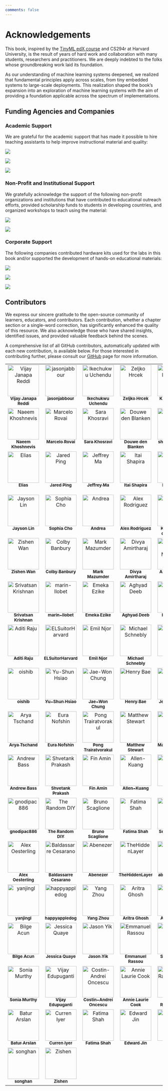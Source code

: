 ```yaml
---
comments: false
---
```


# Acknowledgements {.unnumbered}

This book, inspired by the [TinyML edX course](https://www.edx.org/certificates/professional-certificate/harvardx-tiny-machine-learning) and CS294r at Harvard University, is the result of years of hard work and collaboration with many students, researchers and practitioners. We are deeply indebted to the folks whose groundbreaking work laid its foundation.

As our understanding of machine learning systems deepened, we realized that fundamental principles apply across scales, from tiny embedded systems to large-scale deployments. This realization shaped the book's expansion into an exploration of machine learning systems with the aim of providing a foundation applicable across the spectrum of implementations.

## Funding Agencies and Companies

### Academic Support

We are grateful for the academic support that has made it possible to hire teaching assistants to help improve instructional material and quality:

::: {layout-nrow=2}

![](images/png/HDSI.png)

![](images/png/harvard-xtension-school.png)

![](images/png/NSF.png)

:::

### Non-Profit and Institutional Support

We gratefully acknowledge the support of the following non-profit organizations and institutions that have contributed to educational outreach efforts, provided scholarship funds to students in developing countries, and organized workshops to teach using the material:

::: {layout-nrow=1}

![](images/png/EDGEAI.png)

![](images/png/ictp.png)

:::


### Corporate Support

The following companies contributed hardware kits used for the labs in this book and/or supported the development of hands-on educational materials:

::: {layout-nrow=1}

![](images/png/Arduino.png)

![](images/png/google.png)

![](images/jpg/seeedstudio.jpg)

:::

## Contributors

We express our sincere gratitude to the open-source community of learners, educators, and contributors. Each contribution, whether a chapter section or a single-word correction, has significantly enhanced the quality of this resource. We also acknowledge those who have shared insights, identified issues, and provided valuable feedback behind the scenes.

A comprehensive list of all GitHub contributors, automatically updated with each new contribution, is available below. For those interested in contributing further, please consult our [GitHub](https://github.com/harvard-edge/cs249r_book) page for more information.

<style>

  /* Base styles for the contributors' table */
.contributors-table {
  width: 100%;
  text-align: center;
}

/* Styles for the table cells */
.contributors-table td {
  vertical-align: top;
}

/* Media query for screens smaller than a certain width (e.g., 768px) */
@media (max-width: 768px) {
  /* Convert table rows and cells to block elements */
  .contributors-table,
  .contributors-table tbody,
  .contributors-table tr,
  .contributors-table td {
    display: block;
    width: 100%;
  }

  /* Hide the redundant td elements that are empty or not needed */
  .contributors-table td:empty {
    display: none;
  }

  /* Adjust padding and margins for mobile view */
  .contributors-table td {
    /* Adjust padding and margins as needed */
    padding: 10px;
    margin-bottom: 10px;
    /* Create a border or separator effect */
    border-bottom: 1px solid #eaeaea;
  }

  /* Ensure images and content scale correctly */
  .contributors-table img {
    width: 100px; /* or any other appropriate size */
    height: auto;
    margin: 0 auto; /* centers the image */
  }

  /* Optional: Style the name to be more prominent on mobile */
  .contributors-table sub {
    display: block;
    margin-top: 5px;
    font-size: larger; /* makes the name larger */
  }
}

/* Ensure the class is added to the table element */
.contributors-table {
  /* Additional styling if needed */
}
  </style>


<!-- ALL-CONTRIBUTORS-LIST:START - Do not remove or modify this section -->
<!-- prettier-ignore-start -->
<!-- markdownlint-disable -->
<table>
  <tbody>
    <tr>
      <td align="center" valign="top" width="20%"><a href="https://github.com/profvjreddi"><img src="https://avatars.githubusercontent.com/profvjreddi?s=100" width="100px;" alt="Vijay Janapa Reddi"/><br /><sub><b>Vijay Janapa Reddi</b></sub></a><br /></td>
      <td align="center" valign="top" width="20%"><a href="https://github.com/jasonjabbour"><img src="https://avatars.githubusercontent.com/jasonjabbour?s=100" width="100px;" alt="jasonjabbour"/><br /><sub><b>jasonjabbour</b></sub></a><br /></td>
      <td align="center" valign="top" width="20%"><a href="https://github.com/uchendui"><img src="https://avatars.githubusercontent.com/uchendui?s=100" width="100px;" alt="Ikechukwu Uchendu"/><br /><sub><b>Ikechukwu Uchendu</b></sub></a><br /></td>
      <td align="center" valign="top" width="20%"><a href="https://github.com/hzeljko"><img src="https://avatars.githubusercontent.com/hzeljko?s=100" width="100px;" alt="Zeljko Hrcek"/><br /><sub><b>Zeljko Hrcek</b></sub></a><br /></td>
      <td align="center" valign="top" width="20%"><a href="https://github.com/kai4avaya"><img src="https://avatars.githubusercontent.com/kai4avaya?s=100" width="100px;" alt="Kai Kleinbard"/><br /><sub><b>Kai Kleinbard</b></sub></a><br /></td>
    </tr>
    <tr>
      <td align="center" valign="top" width="20%"><a href="https://github.com/Naeemkh"><img src="https://avatars.githubusercontent.com/Naeemkh?s=100" width="100px;" alt="Naeem Khoshnevis"/><br /><sub><b>Naeem Khoshnevis</b></sub></a><br /></td>
      <td align="center" valign="top" width="20%"><a href="https://github.com/Mjrovai"><img src="https://avatars.githubusercontent.com/Mjrovai?s=100" width="100px;" alt="Marcelo Rovai"/><br /><sub><b>Marcelo Rovai</b></sub></a><br /></td>
      <td align="center" valign="top" width="20%"><a href="https://github.com/Sara-Khosravi"><img src="https://avatars.githubusercontent.com/Sara-Khosravi?s=100" width="100px;" alt="Sara Khosravi"/><br /><sub><b>Sara Khosravi</b></sub></a><br /></td>
      <td align="center" valign="top" width="20%"><a href="https://github.com/V0XNIHILI"><img src="https://avatars.githubusercontent.com/V0XNIHILI?s=100" width="100px;" alt="Douwe den Blanken"/><br /><sub><b>Douwe den Blanken</b></sub></a><br /></td>
      <td align="center" valign="top" width="20%"><a href="https://github.com/shanzehbatool"><img src="https://avatars.githubusercontent.com/shanzehbatool?s=100" width="100px;" alt="shanzehbatool"/><br /><sub><b>shanzehbatool</b></sub></a><br /></td>
    </tr>
    <tr>
      <td align="center" valign="top" width="20%"><a href="https://github.com/eliasab16"><img src="https://avatars.githubusercontent.com/eliasab16?s=100" width="100px;" alt="Elias"/><br /><sub><b>Elias</b></sub></a><br /></td>
      <td align="center" valign="top" width="20%"><a href="https://github.com/JaredP94"><img src="https://avatars.githubusercontent.com/JaredP94?s=100" width="100px;" alt="Jared Ping"/><br /><sub><b>Jared Ping</b></sub></a><br /></td>
      <td align="center" valign="top" width="20%"><a href="https://github.com/18jeffreyma"><img src="https://avatars.githubusercontent.com/18jeffreyma?s=100" width="100px;" alt="Jeffrey Ma"/><br /><sub><b>Jeffrey Ma</b></sub></a><br /></td>
      <td align="center" valign="top" width="20%"><a href="https://github.com/ishapira1"><img src="https://avatars.githubusercontent.com/ishapira1?s=100" width="100px;" alt="Itai Shapira"/><br /><sub><b>Itai Shapira</b></sub></a><br /></td>
      <td align="center" valign="top" width="20%"><a href="https://github.com/harvard-edge/cs249r_book/graphs/contributors"><img src="https://www.gravatar.com/avatar/8863743b4f26c1a20e730fcf7ebc3bc0?d=identicon&s=100?s=100" width="100px;" alt="Maximilian Lam"/><br /><sub><b>Maximilian Lam</b></sub></a><br /></td>
    </tr>
    <tr>
      <td align="center" valign="top" width="20%"><a href="https://github.com/jaysonzlin"><img src="https://avatars.githubusercontent.com/jaysonzlin?s=100" width="100px;" alt="Jayson Lin"/><br /><sub><b>Jayson Lin</b></sub></a><br /></td>
      <td align="center" valign="top" width="20%"><a href="https://github.com/sophiacho1"><img src="https://avatars.githubusercontent.com/sophiacho1?s=100" width="100px;" alt="Sophia Cho"/><br /><sub><b>Sophia Cho</b></sub></a><br /></td>
      <td align="center" valign="top" width="20%"><a href="https://github.com/andreamurillomtz"><img src="https://avatars.githubusercontent.com/andreamurillomtz?s=100" width="100px;" alt="Andrea"/><br /><sub><b>Andrea</b></sub></a><br /></td>
      <td align="center" valign="top" width="20%"><a href="https://github.com/alxrod"><img src="https://avatars.githubusercontent.com/alxrod?s=100" width="100px;" alt="Alex Rodriguez"/><br /><sub><b>Alex Rodriguez</b></sub></a><br /></td>
      <td align="center" valign="top" width="20%"><a href="https://github.com/korneelf1"><img src="https://avatars.githubusercontent.com/korneelf1?s=100" width="100px;" alt="Korneel Van den Berghe"/><br /><sub><b>Korneel Van den Berghe</b></sub></a><br /></td>
    </tr>
    <tr>
      <td align="center" valign="top" width="20%"><a href="https://github.com/zishenwan"><img src="https://avatars.githubusercontent.com/zishenwan?s=100" width="100px;" alt="Zishen Wan"/><br /><sub><b>Zishen Wan</b></sub></a><br /></td>
      <td align="center" valign="top" width="20%"><a href="https://github.com/colbybanbury"><img src="https://avatars.githubusercontent.com/colbybanbury?s=100" width="100px;" alt="Colby Banbury"/><br /><sub><b>Colby Banbury</b></sub></a><br /></td>
      <td align="center" valign="top" width="20%"><a href="https://github.com/mmaz"><img src="https://avatars.githubusercontent.com/mmaz?s=100" width="100px;" alt="Mark Mazumder"/><br /><sub><b>Mark Mazumder</b></sub></a><br /></td>
      <td align="center" valign="top" width="20%"><a href="https://github.com/DivyaAmirtharaj"><img src="https://avatars.githubusercontent.com/DivyaAmirtharaj?s=100" width="100px;" alt="Divya Amirtharaj"/><br /><sub><b>Divya Amirtharaj</b></sub></a><br /></td>
      <td align="center" valign="top" width="20%"><a href="https://github.com/ma3mool"><img src="https://avatars.githubusercontent.com/ma3mool?s=100" width="100px;" alt="Abdulrahman Mahmoud"/><br /><sub><b>Abdulrahman Mahmoud</b></sub></a><br /></td>
    </tr>
    <tr>
      <td align="center" valign="top" width="20%"><a href="https://github.com/srivatsankrishnan"><img src="https://avatars.githubusercontent.com/srivatsankrishnan?s=100" width="100px;" alt="Srivatsan Krishnan"/><br /><sub><b>Srivatsan Krishnan</b></sub></a><br /></td>
      <td align="center" valign="top" width="20%"><a href="https://github.com/arnaumarin"><img src="https://avatars.githubusercontent.com/arnaumarin?s=100" width="100px;" alt="marin-llobet"/><br /><sub><b>marin-llobet</b></sub></a><br /></td>
      <td align="center" valign="top" width="20%"><a href="https://github.com/eezike"><img src="https://avatars.githubusercontent.com/eezike?s=100" width="100px;" alt="Emeka Ezike"/><br /><sub><b>Emeka Ezike</b></sub></a><br /></td>
      <td align="center" valign="top" width="20%"><a href="https://github.com/aptl26"><img src="https://avatars.githubusercontent.com/aptl26?s=100" width="100px;" alt="Aghyad Deeb"/><br /><sub><b>Aghyad Deeb</b></sub></a><br /></td>
      <td align="center" valign="top" width="20%"><a href="https://github.com/James-QiuHaoran"><img src="https://avatars.githubusercontent.com/James-QiuHaoran?s=100" width="100px;" alt="Haoran Qiu"/><br /><sub><b>Haoran Qiu</b></sub></a><br /></td>
    </tr>
    <tr>
      <td align="center" valign="top" width="20%"><a href="https://github.com/AditiR-42"><img src="https://avatars.githubusercontent.com/AditiR-42?s=100" width="100px;" alt="Aditi Raju"/><br /><sub><b>Aditi Raju</b></sub></a><br /></td>
      <td align="center" valign="top" width="20%"><a href="https://github.com/ELSuitorHarvard"><img src="https://avatars.githubusercontent.com/ELSuitorHarvard?s=100" width="100px;" alt="ELSuitorHarvard"/><br /><sub><b>ELSuitorHarvard</b></sub></a><br /></td>
      <td align="center" valign="top" width="20%"><a href="https://github.com/Ekhao"><img src="https://avatars.githubusercontent.com/Ekhao?s=100" width="100px;" alt="Emil Njor"/><br /><sub><b>Emil Njor</b></sub></a><br /></td>
      <td align="center" valign="top" width="20%"><a href="https://github.com/MichaelSchnebly"><img src="https://avatars.githubusercontent.com/MichaelSchnebly?s=100" width="100px;" alt="Michael Schnebly"/><br /><sub><b>Michael Schnebly</b></sub></a><br /></td>
      <td align="center" valign="top" width="20%"><a href="https://github.com/jared-ni"><img src="https://avatars.githubusercontent.com/jared-ni?s=100" width="100px;" alt="Jared Ni"/><br /><sub><b>Jared Ni</b></sub></a><br /></td>
    </tr>
    <tr>
      <td align="center" valign="top" width="20%"><a href="https://github.com/oishib"><img src="https://avatars.githubusercontent.com/oishib?s=100" width="100px;" alt="oishib"/><br /><sub><b>oishib</b></sub></a><br /></td>
      <td align="center" valign="top" width="20%"><a href="https://github.com/leo47007"><img src="https://avatars.githubusercontent.com/leo47007?s=100" width="100px;" alt="Yu-Shun Hsiao"/><br /><sub><b>Yu-Shun Hsiao</b></sub></a><br /></td>
      <td align="center" valign="top" width="20%"><a href="https://github.com/jaywonchung"><img src="https://avatars.githubusercontent.com/jaywonchung?s=100" width="100px;" alt="Jae-Won Chung"/><br /><sub><b>Jae-Won Chung</b></sub></a><br /></td>
      <td align="center" valign="top" width="20%"><a href="https://github.com/BaeHenryS"><img src="https://avatars.githubusercontent.com/BaeHenryS?s=100" width="100px;" alt="Henry Bae"/><br /><sub><b>Henry Bae</b></sub></a><br /></td>
      <td align="center" valign="top" width="20%"><a href="https://github.com/jzhou1318"><img src="https://avatars.githubusercontent.com/jzhou1318?s=100" width="100px;" alt="Jennifer Zhou"/><br /><sub><b>Jennifer Zhou</b></sub></a><br /></td>
    </tr>
    <tr>
      <td align="center" valign="top" width="20%"><a href="https://github.com/aryatschand"><img src="https://avatars.githubusercontent.com/aryatschand?s=100" width="100px;" alt="Arya Tschand"/><br /><sub><b>Arya Tschand</b></sub></a><br /></td>
      <td align="center" valign="top" width="20%"><a href="https://github.com/euranofshin"><img src="https://avatars.githubusercontent.com/euranofshin?s=100" width="100px;" alt="Eura Nofshin"/><br /><sub><b>Eura Nofshin</b></sub></a><br /></td>
      <td align="center" valign="top" width="20%"><a href="https://github.com/pongtr"><img src="https://avatars.githubusercontent.com/pongtr?s=100" width="100px;" alt="Pong Trairatvorakul"/><br /><sub><b>Pong Trairatvorakul</b></sub></a><br /></td>
      <td align="center" valign="top" width="20%"><a href="https://github.com/harvard-edge/cs249r_book/graphs/contributors"><img src="https://www.gravatar.com/avatar/0c931fcfd03cd548d44c90602dd773ba?d=identicon&s=100?s=100" width="100px;" alt="Matthew Stewart"/><br /><sub><b>Matthew Stewart</b></sub></a><br /></td>
      <td align="center" valign="top" width="20%"><a href="https://github.com/marcozennaro"><img src="https://avatars.githubusercontent.com/marcozennaro?s=100" width="100px;" alt="Marco Zennaro"/><br /><sub><b>Marco Zennaro</b></sub></a><br /></td>
    </tr>
    <tr>
      <td align="center" valign="top" width="20%"><a href="https://github.com/arbass22"><img src="https://avatars.githubusercontent.com/arbass22?s=100" width="100px;" alt="Andrew Bass"/><br /><sub><b>Andrew Bass</b></sub></a><br /></td>
      <td align="center" valign="top" width="20%"><a href="https://github.com/ShvetankPrakash"><img src="https://avatars.githubusercontent.com/ShvetankPrakash?s=100" width="100px;" alt="Shvetank Prakash"/><br /><sub><b>Shvetank Prakash</b></sub></a><br /></td>
      <td align="center" valign="top" width="20%"><a href="https://github.com/FinAminToastCrunch"><img src="https://avatars.githubusercontent.com/FinAminToastCrunch?s=100" width="100px;" alt="Fin Amin"/><br /><sub><b>Fin Amin</b></sub></a><br /></td>
      <td align="center" valign="top" width="20%"><a href="https://github.com/Allen-Kuang"><img src="https://avatars.githubusercontent.com/Allen-Kuang?s=100" width="100px;" alt="Allen-Kuang"/><br /><sub><b>Allen-Kuang</b></sub></a><br /></td>
      <td align="center" valign="top" width="20%"><a href="https://github.com/Gjain234"><img src="https://avatars.githubusercontent.com/Gjain234?s=100" width="100px;" alt="Gauri Jain"/><br /><sub><b>Gauri Jain</b></sub></a><br /></td>
    </tr>
    <tr>
      <td align="center" valign="top" width="20%"><a href="https://github.com/gnodipac886"><img src="https://avatars.githubusercontent.com/gnodipac886?s=100" width="100px;" alt="gnodipac886"/><br /><sub><b>gnodipac886</b></sub></a><br /></td>
      <td align="center" valign="top" width="20%"><a href="https://github.com/vitasam"><img src="https://avatars.githubusercontent.com/vitasam?s=100" width="100px;" alt="The Random DIY"/><br /><sub><b>The Random DIY</b></sub></a><br /></td>
      <td align="center" valign="top" width="20%"><a href="https://github.com/BrunoScaglione"><img src="https://avatars.githubusercontent.com/BrunoScaglione?s=100" width="100px;" alt="Bruno Scaglione"/><br /><sub><b>Bruno Scaglione</b></sub></a><br /></td>
      <td align="center" valign="top" width="20%"><a href="https://github.com/harvard-edge/cs249r_book/graphs/contributors"><img src="https://www.gravatar.com/avatar/468ef35acc69f3266efd700992daa369?d=identicon&s=100?s=100" width="100px;" alt="Fatima Shah"/><br /><sub><b>Fatima Shah</b></sub></a><br /></td>
      <td align="center" valign="top" width="20%"><a href="https://github.com/serco425"><img src="https://avatars.githubusercontent.com/serco425?s=100" width="100px;" alt="Sercan Aygün"/><br /><sub><b>Sercan Aygün</b></sub></a><br /></td>
    </tr>
    <tr>
      <td align="center" valign="top" width="20%"><a href="https://github.com/alex-oesterling"><img src="https://avatars.githubusercontent.com/alex-oesterling?s=100" width="100px;" alt="Alex Oesterling"/><br /><sub><b>Alex Oesterling</b></sub></a><br /></td>
      <td align="center" valign="top" width="20%"><a href="https://github.com/BravoBaldo"><img src="https://avatars.githubusercontent.com/BravoBaldo?s=100" width="100px;" alt="Baldassarre Cesarano"/><br /><sub><b>Baldassarre Cesarano</b></sub></a><br /></td>
      <td align="center" valign="top" width="20%"><a href="https://github.com/AbenezerKb"><img src="https://avatars.githubusercontent.com/AbenezerKb?s=100" width="100px;" alt="Abenezer"/><br /><sub><b>Abenezer</b></sub></a><br /></td>
      <td align="center" valign="top" width="20%"><a href="https://github.com/TheHiddenLayer"><img src="https://avatars.githubusercontent.com/TheHiddenLayer?s=100" width="100px;" alt="TheHiddenLayer"/><br /><sub><b>TheHiddenLayer</b></sub></a><br /></td>
      <td align="center" valign="top" width="20%"><a href="https://github.com/abigailswallow"><img src="https://avatars.githubusercontent.com/abigailswallow?s=100" width="100px;" alt="abigailswallow"/><br /><sub><b>abigailswallow</b></sub></a><br /></td>
    </tr>
    <tr>
      <td align="center" valign="top" width="20%"><a href="https://github.com/YLab-UChicago"><img src="https://avatars.githubusercontent.com/YLab-UChicago?s=100" width="100px;" alt="yanjingl"/><br /><sub><b>yanjingl</b></sub></a><br /></td>
      <td align="center" valign="top" width="20%"><a href="https://github.com/happyappledog"><img src="https://avatars.githubusercontent.com/happyappledog?s=100" width="100px;" alt="happyappledog"/><br /><sub><b>happyappledog</b></sub></a><br /></td>
      <td align="center" valign="top" width="20%"><a href="https://github.com/YangZhou1997"><img src="https://avatars.githubusercontent.com/YangZhou1997?s=100" width="100px;" alt="Yang Zhou"/><br /><sub><b>Yang Zhou</b></sub></a><br /></td>
      <td align="center" valign="top" width="20%"><a href="https://github.com/arighosh05"><img src="https://avatars.githubusercontent.com/arighosh05?s=100" width="100px;" alt="Aritra Ghosh"/><br /><sub><b>Aritra Ghosh</b></sub></a><br /></td>
      <td align="center" valign="top" width="20%"><a href="https://github.com/atcheng2"><img src="https://avatars.githubusercontent.com/atcheng2?s=100" width="100px;" alt="Andy Cheng"/><br /><sub><b>Andy Cheng</b></sub></a><br /></td>
    </tr>
    <tr>
      <td align="center" valign="top" width="20%"><a href="https://github.com/bilgeacun"><img src="https://avatars.githubusercontent.com/bilgeacun?s=100" width="100px;" alt="Bilge Acun"/><br /><sub><b>Bilge Acun</b></sub></a><br /></td>
      <td align="center" valign="top" width="20%"><a href="https://github.com/jessicaquaye"><img src="https://avatars.githubusercontent.com/jessicaquaye?s=100" width="100px;" alt="Jessica Quaye"/><br /><sub><b>Jessica Quaye</b></sub></a><br /></td>
      <td align="center" valign="top" width="20%"><a href="https://github.com/jasonlyik"><img src="https://avatars.githubusercontent.com/jasonlyik?s=100" width="100px;" alt="Jason Yik"/><br /><sub><b>Jason Yik</b></sub></a><br /></td>
      <td align="center" valign="top" width="20%"><a href="https://github.com/emmanuel2406"><img src="https://avatars.githubusercontent.com/emmanuel2406?s=100" width="100px;" alt="Emmanuel Rassou"/><br /><sub><b>Emmanuel Rassou</b></sub></a><br /></td>
      <td align="center" valign="top" width="20%"><a href="https://github.com/sjohri20"><img src="https://avatars.githubusercontent.com/sjohri20?s=100" width="100px;" alt="Shreya Johri"/><br /><sub><b>Shreya Johri</b></sub></a><br /></td>
    </tr>
    <tr>
      <td align="center" valign="top" width="20%"><a href="https://github.com/skmur"><img src="https://avatars.githubusercontent.com/skmur?s=100" width="100px;" alt="Sonia Murthy"/><br /><sub><b>Sonia Murthy</b></sub></a><br /></td>
      <td align="center" valign="top" width="20%"><a href="https://github.com/vijay-edu"><img src="https://avatars.githubusercontent.com/vijay-edu?s=100" width="100px;" alt="Vijay Edupuganti"/><br /><sub><b>Vijay Edupuganti</b></sub></a><br /></td>
      <td align="center" valign="top" width="20%"><a href="https://github.com/harvard-edge/cs249r_book/graphs/contributors"><img src="https://www.gravatar.com/avatar/fc4f3460cdfb9365ab59bdeafb06413e?d=identicon&s=100?s=100" width="100px;" alt="Costin-Andrei Oncescu"/><br /><sub><b>Costin-Andrei Oncescu</b></sub></a><br /></td>
      <td align="center" valign="top" width="20%"><a href="https://github.com/harvard-edge/cs249r_book/graphs/contributors"><img src="https://www.gravatar.com/avatar/7cd8d5dfd83071f23979019d97655dc5?d=identicon&s=100?s=100" width="100px;" alt="Annie Laurie Cook"/><br /><sub><b>Annie Laurie Cook</b></sub></a><br /></td>
      <td align="center" valign="top" width="20%"><a href="https://github.com/harvard-edge/cs249r_book/graphs/contributors"><img src="https://www.gravatar.com/avatar/f88052cca4f401d9b0f43aed0a53434a?d=identicon&s=100?s=100" width="100px;" alt="Jothi Ramaswamy"/><br /><sub><b>Jothi Ramaswamy</b></sub></a><br /></td>
    </tr>
    <tr>
      <td align="center" valign="top" width="20%"><a href="https://github.com/harvard-edge/cs249r_book/graphs/contributors"><img src="https://www.gravatar.com/avatar/35a8d9ffd03f05e79a2c6ce6206a56f2?d=identicon&s=100?s=100" width="100px;" alt="Batur Arslan"/><br /><sub><b>Batur Arslan</b></sub></a><br /></td>
      <td align="center" valign="top" width="20%"><a href="https://github.com/harvard-edge/cs249r_book/graphs/contributors"><img src="https://www.gravatar.com/avatar/bd53d146aa888548c8db4da02bf81e7a?d=identicon&s=100?s=100" width="100px;" alt="Curren Iyer"/><br /><sub><b>Curren Iyer</b></sub></a><br /></td>
      <td align="center" valign="top" width="20%"><a href="https://github.com/harvard-edge/cs249r_book/graphs/contributors"><img src="https://www.gravatar.com/avatar/468ef35acc69f3266efd700992daa369?d=identicon&s=100?s=100" width="100px;" alt="Fatima Shah"/><br /><sub><b>Fatima Shah</b></sub></a><br /></td>
      <td align="center" valign="top" width="20%"><a href="https://github.com/harvard-edge/cs249r_book/graphs/contributors"><img src="https://www.gravatar.com/avatar/8d8410338458e08bd5e4b96f58e1c217?d=identicon&s=100?s=100" width="100px;" alt="Edward Jin"/><br /><sub><b>Edward Jin</b></sub></a><br /></td>
      <td align="center" valign="top" width="20%"><a href="https://github.com/harvard-edge/cs249r_book/graphs/contributors"><img src="https://www.gravatar.com/avatar/a5a47df988ab1720dd706062e523ca32?d=identicon&s=100?s=100" width="100px;" alt="a-saraf"/><br /><sub><b>a-saraf</b></sub></a><br /></td>
    </tr>
    <tr>
      <td align="center" valign="top" width="20%"><a href="https://github.com/harvard-edge/cs249r_book/graphs/contributors"><img src="https://www.gravatar.com/avatar/c2dc311aa8122d5f5f061e1db14682b1?d=identicon&s=100?s=100" width="100px;" alt="songhan"/><br /><sub><b>songhan</b></sub></a><br /></td>
      <td align="center" valign="top" width="20%"><a href="https://github.com/harvard-edge/cs249r_book/graphs/contributors"><img src="https://www.gravatar.com/avatar/43b1feff77c8a95fd581774fb8ec891f?d=identicon&s=100?s=100" width="100px;" alt="Zishen"/><br /><sub><b>Zishen</b></sub></a><br /></td>
    </tr>
  </tbody>
</table>

<!-- markdownlint-restore -->
<!-- prettier-ignore-end -->

<!-- ALL-CONTRIBUTORS-LIST:END -->


<script>
document.addEventListener('DOMContentLoaded', (event) => {
  // Query the table using a distinctive feature, like an embedded GitHub link within a table cell.
  var githubTables = document.querySelectorAll('table a[href^="https://github.com/"]');
  githubTables.forEach(function(githubLink) {
    var table = githubLink.closest('table'); // Find the closest table ancestor
    if (table) {
      table.classList.add('contributors-table'); // Add the 'contributors-table' class
    }
  });
});
</script>

